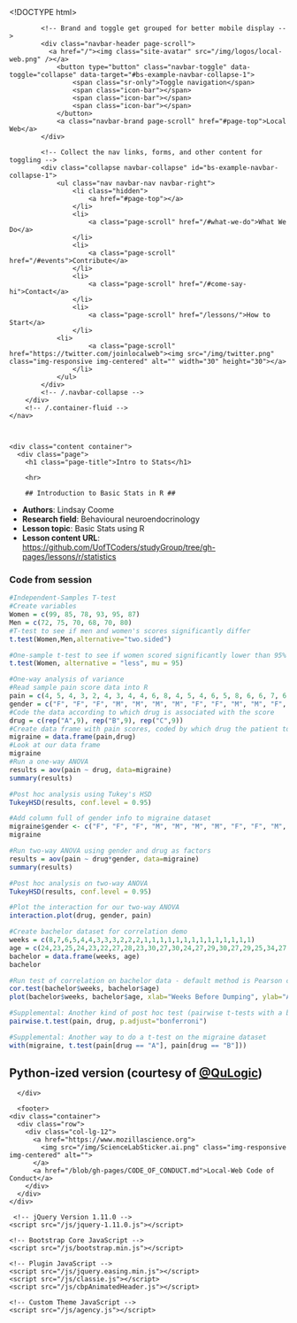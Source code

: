 <!DOCTYPE html>
<html class="sticky-footer">

  <head>
    <meta charset="utf-8">
    <meta http-equiv="X-UA-Compatible" content="IE=edge">
    <title>Intro to Stats</title>
    <meta name="viewport" content="width=device-width">
    <meta name="description" content="This project is about creating a bridge between newbies on Internet and remote volunteers who don’t have time to go and teach them regularly. We are localizing web literacy content to create an accessible place for school kids to be educated in their local language. The organization will produce short lectures in the form of YouTube videos in localized Indian language for teachers and parents to understand as an introduction, with a vision to encourage and teach other people to contribute and localize their web literacy content. The website will also include supplementary practice exercises and tools for educators. All resources will be open source and available to users of the website. The website and its content will be provided mainly in Indian dialects, but contributors are also encouraged to localize content in their local languages like French, Spanish, Botswana..">
    <link rel="canonical" href="/lessons/r/statistics/lesson.Rmd">


    <!-- Custom CSS & Bootstrap Core CSS - Uses Bootswatch Flatly Theme: https://bootswatch.com/flatly/ -->
    <link rel="stylesheet" href="/style.css">

    <!-- Custom Fonts -->
    <link rel="stylesheet" href="/css/font-awesome/css/font-awesome.min.css">
    <link href="https://fonts.googleapis.com/css?family=Montserrat:400,700" rel="stylesheet" type="text/css">
    <link href="https://fonts.googleapis.com/css?family=Lato:400,700,400italic,700italic" rel="stylesheet" type="text/css">
    <link href='https://fonts.googleapis.com/css?family=Droid+Serif:400,700,400italic,700italic' rel='stylesheet' type='text/css'>
    <link href='https://fonts.googleapis.com/css?family=Roboto+Slab:400,100,300,700' rel='stylesheet' type='text/css'>
    <link href="https://fonts.googleapis.com/css?family=Pacifico" rel="stylesheet">
    <link rel="shortcut icon" type="image/png" href="/img/logos/local-web.png">

    <!-- HTML5 Shim and Respond.js IE8 support of HTML5 elements and media queries -->
    <!-- WARNING: Respond.js doesn't work if you view the page via file:// -->
    <!--[if lt IE 9]>
        <script src="https://oss.maxcdn.com/libs/html5shiv/3.7.0/html5shiv.js"></script>
        <script src="https://oss.maxcdn.com/libs/respond.js/1.4.2/respond.min.js"></script>
    <![endif]-->
</head>


  <body id="page-top" class="index no-header sticky-footer">
    <!-- Navigation -->
    <nav class="navbar navbar-default navbar-fixed-top">
        <div class="container">
            <!-- Brand and toggle get grouped for better mobile display -->
            <div class="navbar-header page-scroll">
              <a href="/"><img class="site-avatar" src="/img/logos/local-web.png" /></a>
                <button type="button" class="navbar-toggle" data-toggle="collapse" data-target="#bs-example-navbar-collapse-1">
                    <span class="sr-only">Toggle navigation</span>
                    <span class="icon-bar"></span>
                    <span class="icon-bar"></span>
                    <span class="icon-bar"></span>
                </button>
                <a class="navbar-brand page-scroll" href="#page-top">Local Web</a>
            </div>

            <!-- Collect the nav links, forms, and other content for toggling -->
            <div class="collapse navbar-collapse" id="bs-example-navbar-collapse-1">
                <ul class="nav navbar-nav navbar-right">
                    <li class="hidden">
                        <a href="#page-top"></a>
                    </li>
                    <li>
                        <a class="page-scroll" href="/#what-we-do">What We Do</a>
                    </li>
                    <li>
                        <a class="page-scroll" href="/#events">Contribute</a>
                    </li>
                    <li>
                        <a class="page-scroll" href="/#come-say-hi">Contact</a>
                    </li>
                    <li>
                        <a class="page-scroll" href="/lessons/">How to Start</a>
                    </li>
	            <li>
                        <a class="page-scroll" href="https://twitter.com/joinlocalweb"><img src="/img/twitter.png" class="img-responsive img-centered" alt="" width="30" height="30"></a>
                    </li>
                </ul>
            </div>
            <!-- /.navbar-collapse -->
        </div>
        <!-- /.container-fluid -->
    </nav>



    <div class="content container">
      <div class="page">
        <h1 class="page-title">Intro to Stats</h1>

        <hr>

        ## Introduction to Basic Stats in R ##

- **Authors**: Lindsay Coome
- **Research field**: Behavioural neuroendocrinology
- **Lesson topic**: Basic Stats using R
- **Lesson content URL**: <https://github.com/UofTCoders/studyGroup/tree/gh-pages/lessons/r/statistics>

### Code from session

```r
#Independent-Samples T-test
#Create variables
Women = c(99, 85, 78, 93, 95, 87)
Men = c(72, 75, 70, 68, 70, 80)
#T-test to see if men and women's scores significantly differ
t.test(Women,Men,alternative="two.sided") 

#One-sample t-test to see if women scored significantly lower than 95% on the test
t.test(Women, alternative = "less", mu = 95)

#One-way analysis of variance
#Read sample pain score data into R
pain = c(4, 5, 4, 3, 2, 4, 3, 4, 4, 6, 8, 4, 5, 4, 6, 5, 8, 6, 6, 7, 6, 6, 7, 5, 6, 5, 5)
gender = c("F", "F", "F", "M", "M", "M", "M", "F", "F", "M", "M", "F", "F", "F", "M", "F", "M", "M", "M", "F", "F", "F", "F", "M", "F", "M", "M")
#Code the data according to which drug is associated with the score
drug = c(rep("A",9), rep("B",9), rep("C",9))
#Create data frame with pain scores, coded by which drug the patient took
migraine = data.frame(pain,drug)
#Look at our data frame
migraine
#Run a one-way ANOVA
results = aov(pain ~ drug, data=migraine)
summary(results)

#Post hoc analysis using Tukey's HSD
TukeyHSD(results, conf.level = 0.95)

#Add column full of gender info to migraine dataset
migraine$gender <- c("F", "F", "F", "M", "M", "M", "M", "F", "F", "M", "M", "F", "F", "F", "M", "F", "M", "M", "M", "F", "F", "F", "F", "M", "F", "M", "M")
migraine

#Run two-way ANOVA using gender and drug as factors
results = aov(pain ~ drug*gender, data=migraine)
summary(results)

#Post hoc analysis on two-way ANOVA
TukeyHSD(results, conf.level = 0.95)

#Plot the interaction for our two-way ANOVA
interaction.plot(drug, gender, pain)

#Create bachelor dataset for correlation demo
weeks = c(8,7,6,5,4,4,3,3,3,2,2,2,1,1,1,1,1,1,1,1,1,1,1,1,1,1)
age = c(24,23,25,24,23,22,27,28,23,30,27,30,24,27,29,30,27,29,25,34,27,22,25,28,28,23)
bachelor = data.frame(weeks, age)
bachelor

#Run test of correlation on bachelor data - default method is Pearson correlation
cor.test(bachelor$weeks, bachelor$age)
plot(bachelor$weeks, bachelor$age, xlab="Weeks Before Dumping", ylab="Age of Contestant") 

#Supplemental: Another kind of post hoc test (pairwise t-tests with a bonferroni correction) on the migraine dataset
pairwise.t.test(pain, drug, p.adjust="bonferroni")

#Supplemental: Another way to do a t-test on the migraine dataset
with(migraine, t.test(pain[drug == "A"], pain[drug == "B"]))
```



# Python-ized version (courtesy of [@QuLogic](https://github.com/QuLogic))

<script src="https://gist.github.com/QuLogic/4477f0e884ebd29ffe80.js"></script>

      </div>

      <footer>
    <div class="container">
      <div class="row">
        <div class="col-lg-12">
          <a href="https://www.mozillascience.org">
            <img src="/img/ScienceLabSticker.ai.png" class="img-responsive img-centered" alt="">
          </a>
          <a href="/blob/gh-pages/CODE_OF_CONDUCT.md">Local-Web Code of Conduct</a>
        </div>
      </div>
    </div>
  </footer>

     <!-- jQuery Version 1.11.0 -->
    <script src="/js/jquery-1.11.0.js"></script>

    <!-- Bootstrap Core JavaScript -->
    <script src="/js/bootstrap.min.js"></script>

    <!-- Plugin JavaScript -->
    <script src="/js/jquery.easing.min.js"></script>
    <script src="/js/classie.js"></script>
    <script src="/js/cbpAnimatedHeader.js"></script>

    <!-- Custom Theme JavaScript -->
    <script src="/js/agency.js"></script>

  </body>
</html>
